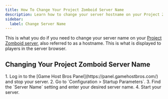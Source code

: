 ```yaml
---
title: How To Change Your Project Zomboid Server Name
description: Learn how to change your server hostname on your Project Zomboid dedicated server.
sidebar:
  label: Change Server Name
---
```


This is what you do if you need to change your server name on your [Project Zomboid server](https://www.gamehostbros.com/project-zomboid-server-hosting/), also referred to as a hostname. This is what is displayed to players in the server browser.

## Changing Your Project Zomboid Server Name

<Steps>
1. Log in to the [Game Host Bros Panel](https://panel.gamehostbros.com/) and stop your server.
2. Go to `Configuration > Startup Parameters`.
3. Find the `Server Name` setting and enter your desired server name.
4. Start your server.
</Steps>

